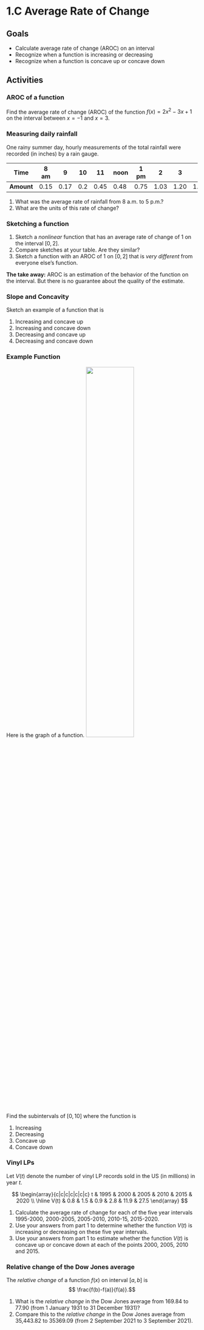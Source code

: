 # 1.C Average Rate of Change



## Goals

 - Calculate average rate of change (AROC) on an interval
 - Recognize when a function is increasing or decreasing
 - Recognize when a function is concave up or concave down
 


## Activities

### AROC of a function

Find the average rate of change (AROC) of the function $f(x) = 2x^2 -3x + 1$ on the interval between $x=-1$ and $x=3$. 

### Measuring daily rainfall
One rainy summer day, hourly measurements of the total rainfall were recorded (in inches) by a rain gauge. 

**Time**   | 8 am | 9 | 10 | 11 | noon | 1 pm | 2 | 3 | 4 | 5 pm
-------|-------|-------|-------|-------|-------|-------|-------|-------|-------|-------
**Amount** | 0.15 | 0.17 | 0.2 | 0.45 | 0.48 | 0.75 | 1.03 | 1.20 | 1.45 | 1.60

1. What was the average rate of rainfall from 8 a.m. to 5 p.m.? 
2. What are the units of this rate of change? 

### Sketching a function

1. Sketch a *nonlinear* function that has an average rate of change of 1 on the interval $[0,2]$.
2. Compare sketches at your table. Are they similar?
3. Sketch a function with an AROC of 1 on $[0,2]$ that is *very different* from everyone else's function.

**The take away:** AROC is an estimation of the behavior of the function on the interval. But there is no guarantee about the quality of the estimate.

### Slope and Concavity
Sketch an example of a function that is

1. Increasing and concave up
2. Increasing and concave down
3. Decreasing and concave up
4. Decreasing and concave down

### Example Function
Here is the graph of a function.
![](images/slope-concavity-example.png){width=50%}

Find the subintervals of $[0,10]$ where the function is

1. Increasing
2. Decreasing
3. Concave up
4. Concave down





<!-- y=\frac{-\left(x-1\right)\left(\frac{x}{3}-3\right)\left(x-7\right)\left(x-2\right)}{8}+5 -->


### Vinyl LPs

Let $V(t)$ denote the number of vinyl LP records sold in the US (in millions) in year $t$.

$$
\begin{array}{c|c|c|c|c|c|c}
t & 1995 & 2000 & 2005 & 2010 & 2015 & 2020 \\
\hline
V(t) & 0.8 & 1.5 & 0.9 & 2.8 & 11.9 & 27.5
\end{array}
$$

1. Calculate the average rate of change for each of the five year intervals 1995-2000, 2000-2005, 2005-2010, 2010-15, 2015-2020.
2. Use your answers from part 1 to determine whether the function $V(t)$ is increasing or decreasing on these five year intervals.
3. Use your answers from part 1 to estimate whether the function $V(t)$ is concave up or concave down at each of the points 2000, 2005, 2010  and 2015.

### Relative change of the Dow Jones average 
The *relative change* of a function $f(x)$ on interval $[a,b]$ is
$$ \frac{f(b)-f(a)}{f(a)}.$$

1. What is the *relative change* in the Dow Jones average from 169.84 to 77.90 (from 1 January 1931 to 31 December 1931)? 
2. Compare this to the *relative change* in the Dow Jones average from 35,443.82 to 35369.09 (from 2 September 2021 to 3 September 2021).

<!--
## Solutions

### AROC of a function

$$
\frac{f(3)-f(-1)}{3- (-1)} = \frac{10-6}{3+1} = \frac{4}{4}=1
$$

### Measuring daily rainfall

1. The rate of change is 
$$\frac{1.60 - 0.15}{9} = \frac{1.45}{9} = 0.16$$
2. The units are inches per hour.

### Sketching a function

Here are three very different functions that all have an average rate of change of 1 on the interval $[0,2]$. 

**The take away:** AROC is an estimation of the behavior of the function on the interval. But there is no guarantee about the quality of the estimate.


![](images/three-graphs.png){width=50%}





### Slope and Concavity

![](images/inc-dec-cu-cd.png){width=50%}

### Example Function
1. Increasing on $(-\infty,1.5)$ and $(4.6,8.1)$ 
2. Decreasing on $(1.5,4.6)$ and $(8.1,\infty)$ 
3. Concave up on $(3,6.5)$ 
4. Concave down on $(-\infty,3)$ and $(6.5,\infty)$ 





### Vinyl LPs


1. Here are the AROC for the intervals:
$$
\begin{array}{c|c|c|c|c|c|c}
\mbox{interval} & 1995-2000 & 2000-2005 & 2005-2010 & 2010-2015 & 2015-2020 \\
\hline
\mbox{AROC} & 0.14 & -0.12 & 0.38& 1.82 & 3.12 & 
\end{array}
$$


2. The function appears to be decreasing on $2000-2005$ and increasing on the other intervals.
3. The function appears to concave down at 2000 because the slope "gets more negative" at this point. It appears to be concave up at the other points because the slope "gets more positive." 


### Relative change of the Dow Jones average 

1. The relative change is
$$ \frac{77.90-169.84}{169.84}=-0.541,$$
2. The relative change is 
$$\frac{35369.09-35443.82}{35443.82}=-0.002.$$
-->
